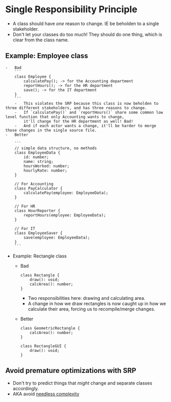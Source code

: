 # Single Responsibility Principle

-   A class should have _one_ reason to change. IE be beholden to a single stakeholder.
-   Don't let your classes do too much! They should do one thing, which is clear from the class name.

## Example: Employee class

    -   Bad
        ```
        class Employee {
            calculatePay(); -> for the Accounting department
            reportHours(); -> for the HR department
            save(); -> for the IT department
        }
        ```
        -   This violates the SRP because this class is now beholden to three different stakeholders, and has three reasons to change.
        -   If `calculatePay()` and `reportHours()` share some common low level function that only Accounting wants to change,
            it'll change for the HR department as well! Bad!
        -   And if each actor wants a change, it'll be harder to merge those changes in the single source file.
    -   Better

        ```
        // simple data structure, no methods
        class EmployeeData {
            id: number;
            name: string;
            hoursWorked: number;
            hourlyRate: number;
        }

        // For Accounting
        class PayCalculator {
            calculatePay(employee: EmployeeData);
        }

        // For HR
        class HourReporter {
            reportHours(employee: EmployeeData);
        }

        // For IT
        class EmployeeSaver {
            save(employee: EmployeeData);
        }
        ```

-   Example: Rectangle class

    -   Bad
        ```
        class Rectangle {
            draw(): void;
            calcArea(): number;
        }
        ```
        -   Two responsibilities here: drawing and calculating area.
        -   A change in how we draw rectangles is now caught up in how we calculate their area, forcing us to recompile/merge changes.
    -   Better

        ```
        class GeometricRectangle {
            calcArea(): number;
        }

        class RectangleGUI {
            draw(): void;
        }
        ```

## Avoid premature optimizations with SRP

-   Don't try to predict things that _might_ change and separate classes accordingly.
-   AKA avoid [needless complexity](/solid-principles/smells)
